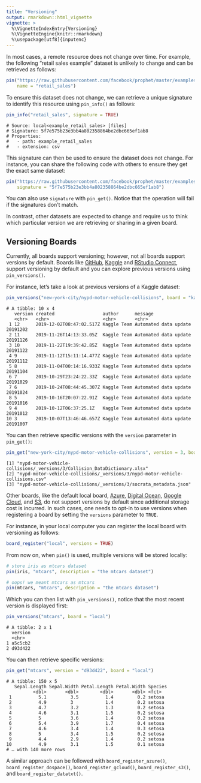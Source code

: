 ```yaml
---
title: "Versioning"
output: rmarkdown::html_vignette
vignette: >
  %\VignetteIndexEntry{Versioning}
  %\VignetteEngine{knitr::rmarkdown}
  %\usepackage[utf8]{inputenc}
---
```


In most cases, a remote resource does not change over time. For example, the following "retail sales example" dataset is unlikely to change and can be retrieved as follows:

```r
pin("https://raw.githubusercontent.com/facebook/prophet/master/examples/example_retail_sales.csv",
    name = "retail_sales")
```

To ensure this dataset does not change, we can retrieve a unique signature to identify this resource using `pin_info()` as follows:

```r
pin_info("retail_sales", signature = TRUE)
```
```
# Source: local<example_retail_sales> [files]
# Signature: 5f7e575b23e3bb4a802358864be2dbc665ef1ab8
# Properties:
#   - path: example_retail_sales
#   - extension: csv
```

This signature can then be used to ensure the dataset does not change. For instance, you can share the following code with others to ensure they get the exact same dataset:

```r
pin("https://raw.githubusercontent.com/facebook/prophet/master/examples/example_retail_sales.csv",
    signature = "5f7e575b23e3bb4a802358864be2dbc665ef1ab8")
```

You can also use `signature` with `pin_get()`. Notice that the operation will fail if the signatures don't match.

In contrast, other datasets are expected to change and require us to think which particular version we are retrieving or sharing in a given board.

## Versioning Boards

Currently, all boards support versioning; however, not all boards support versions by default. Boards like [GitHub](boards-github.html), [Kaggle](boards-kaggle.html) and [RStudio Connect](boards-rsconnect.html), support versioning by default and you can explore previous versions using `pin_versions()`.

For instance, let's take a look at previous versions of a Kaggle dataset:

```r
pin_versions("new-york-city/nypd-motor-vehicle-collisions", board = "kaggle")
```
```
# A tibble: 10 x 4
   version created                  author      message                       
   <chr>   <chr>                    <chr>       <chr>                         
 1 12      2019-12-02T08:47:02.517Z Kaggle Team Automated data update 20191202
 2 11      2019-11-26T14:13:33.05Z  Kaggle Team Automated data update 20191126
 3 10      2019-11-22T19:39:42.85Z  Kaggle Team Automated data update 20191122
 4 9       2019-11-12T15:11:14.477Z Kaggle Team Automated data update 20191112
 5 8       2019-11-04T00:14:16.933Z Kaggle Team Automated data update 20191104
 6 7       2019-10-29T23:24:22.33Z  Kaggle Team Automated data update 20191029
 7 6       2019-10-24T08:44:45.307Z Kaggle Team Automated data update 20191024
 8 5       2019-10-16T20:07:22.91Z  Kaggle Team Automated data update 20191016
 9 4       2019-10-12T06:37:25.1Z   Kaggle Team Automated data update 20191012
10 3       2019-10-07T13:46:46.657Z Kaggle Team Automated data update 20191007
```

You can then retrieve specific versions with the `version` parameter in `pin_get()`:

```r
pin_get("new-york-city/nypd-motor-vehicle-collisions", version = 3, board = "kaggle")
```
```
[1] "nypd-motor-vehicle-collisions/_versions/3/Collision_DataDictionary.xlsx"    
[2] "nypd-motor-vehicle-collisions/_versions/3/nypd-motor-vehicle-collisions.csv"
[3] "nypd-motor-vehicle-collisions/_versions/3/socrata_metadata.json" 
```

Other boards, like the default local board, [Azure](boards-azure), [Digital Ocean](boards-dospace.html), [Google Cloud](boards-gcloud.html), and [S3](boards-s3.html), do not support versions by default since additional storage cost is incurred. In such cases, one needs to opt-in to use versions when registering a board by setting the `versions` parameter to `TRUE`.

For instance, in your local computer you can register the local board with versioning as follows:

```r
board_register("local", versions = TRUE)
```

From now on, when `pin()` is used, multiple versions will be stored locally:

```r
# store iris as mtcars dataset
pin(iris, "mtcars", description = "the mtcars dataset")

# oops! we meant mtcars as mtcars
pin(mtcars, "mtcars", description = "the mtcars dataset")
```

Which you can then list with `pin_versions()`, notice that the most recent version is displayed first:

```r
pin_versions("mtcars", board = "local")
```
```
# A tibble: 2 x 1
  version
  <chr>  
1 a5c5cb2
2 d93d422
```

You can then retrieve specific versions:

```r
pin_get("mtcars", version = "d93d422", board = "local")
```
```
# A tibble: 150 x 5
   Sepal.Length Sepal.Width Petal.Length Petal.Width Species
          <dbl>       <dbl>        <dbl>       <dbl> <fct>  
 1          5.1         3.5          1.4         0.2 setosa 
 2          4.9         3            1.4         0.2 setosa 
 3          4.7         3.2          1.3         0.2 setosa 
 4          4.6         3.1          1.5         0.2 setosa 
 5          5           3.6          1.4         0.2 setosa 
 6          5.4         3.9          1.7         0.4 setosa 
 7          4.6         3.4          1.4         0.3 setosa 
 8          5           3.4          1.5         0.2 setosa 
 9          4.4         2.9          1.4         0.2 setosa 
10          4.9         3.1          1.5         0.1 setosa 
# … with 140 more rows
```

A similar approach can be followed with `board_register_azure()`, `board_register_dospace()`, `board_register_gcloud()`, `board_register_s3()`, and `board_register_datatxt()`.
